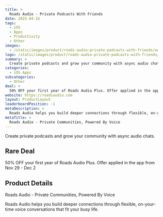 ```yaml
---
title: >
  Roads Audio - Private Podcasts With Friends
date: 2025-04-16
tags:
  - iOS
  - Apps
  - Productivity
  - Other
images:
  - /static/images/product/roads-audio-private-podcasts-with-friends/og-image.png
logo: /static/images/product/roads-audio-private-podcasts-with-friends/logo.png
summary: >
  Create private podcasts and grow your community with async audio chats.
categories:
  - iOS Apps
subcategories:
  - Other
deal: >
  50% OFF your first year of Roads Audio Plus. Offer applied in the app from Nov 29 - Dec 2
website: https://roadsaudio.com
layout: ProductLayout
leaderboardPosition: -1
metaDescription: >
  Roads Audio helps you build deeper connections through flexible, on-your-time voice conversations that fit your busy life.
metaTitle: >
  Roads Audio - Private Communities, Powered By Voice
---
```

Create private podcasts and grow your community with async audio chats.

## Rare Deal

50% OFF your first year of Roads Audio Plus. Offer applied in the app from Nov 29 - Dec 2

## Product Details

Roads Audio - Private Communities, Powered By Voice

Roads Audio helps you build deeper connections through flexible, on-your-time voice conversations that fit your busy life.
